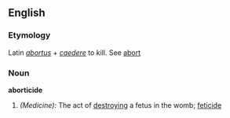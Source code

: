 ==English==

===Etymology===
Latin ''[[abortus]]'' + ''[[caedere]]'' to kill. See [[abort]]
===Noun===
'''aborticide'''

#''(Medicine):'' The act of [[destroying]] a fetus in the womb; [[feticide]]